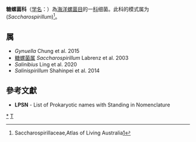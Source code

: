 {{Automatic taxobox
| taxon = Saccharospirillaceae
| authority = Kevbrin et al. 2020
| type genus = 糖螺菌属<br>''Saccharospirillum''
| type genus authority = Labrenz et al. 2003
| synonyms = ''Gynuellaceae'' <small>Kevbrin et al. 2020</small>
}}
'''糖螺菌科'''（[[学名|学名]]：{{lang|la|''Saccharospirillaceae''}}）為[[海洋螺菌目|海洋螺菌目]]的一[[科|科]]细菌。此科的模式属为(''Saccharospirillum'')<ref> Saccharospirillaceae,Atlas of Living Australia[https://bie.ala.org.au/species/95362c787f9640cd0ac649e8861f00cd#classification]</ref>。

==属==
* ''Gynuella'' Chung et al. 2015
* [[糖螺菌属|糖螺菌属]] ''Saccharospirillum'' Labrenz et al. 2003
* ''Salinibius'' Ling et al. 2020
* ''Salinispirillum'' Shahinpei et al. 2014

==參考文獻==
{{reflist}}
* '''LPSN''' - List of Prokaryotic names with Standing in Nomenclature

{{taxonbar}}

[[Category:_糖螺菌科|*]]
[[Category:2020年描述的分类群|T]]
{{biology-stub}}